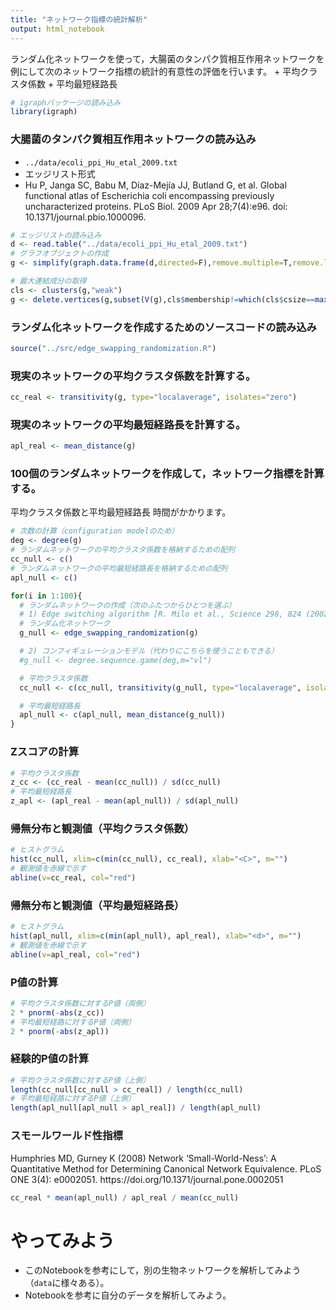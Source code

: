 ```yaml
---
title: "ネットワーク指標の統計解析"
output: html_notebook
---
```


ランダム化ネットワークを使って，大腸菌のタンパク質相互作用ネットワークを例にして次のネットワーク指標の統計的有意性の評価を行います。
  + 平均クラスタ係数
  + 平均最短経路長

```r
# igraphパッケージの読み込み
library(igraph)
```

### 大腸菌のタンパク質相互作用ネットワークの読み込み
  + `../data/ecoli_ppi_Hu_etal_2009.txt`
  + エッジリスト形式
  + Hu P, Janga SC, Babu M, Díaz-Mejía JJ, Butland G, et al. Global functional atlas of Escherichia coli encompassing previously uncharacterized proteins. PLoS Biol. 2009 Apr 28;7(4):e96. doi: 10.1371/journal.pbio.1000096.
  
```r
# エッジリストの読み込み
d <- read.table("../data/ecoli_ppi_Hu_etal_2009.txt")
# グラフオブジェクトの作成
g <- simplify(graph.data.frame(d,directed=F),remove.multiple=T,remove.loops=T)

# 最大連結成分の取得
cls <- clusters(g,"weak")
g <- delete.vertices(g,subset(V(g),cls$membership!=which(cls$csize==max(cls$csize))[[1]]))
```

### ランダム化ネットワークを作成するためのソースコードの読み込み
```r
source("../src/edge_swapping_randomization.R")
```

### 現実のネットワークの平均クラスタ係数を計算する。
```r
cc_real <- transitivity(g, type="localaverage", isolates="zero")
```

### 現実のネットワークの平均最短経路長を計算する。
```r
apl_real <- mean_distance(g)
```

### 100個のランダムネットワークを作成して，ネットワーク指標を計算する。
平均クラスタ係数と平均最短経路長
時間がかかります。
```r
# 次数の計算（configuration modelのため）
deg <- degree(g)
# ランダムネットワークの平均クラスタ係数を格納するための配列
cc_null <- c()
# ランダムネットワークの平均最短経路長を格納するための配列
apl_null <- c()

for(i in 1:100){
  # ランダムネットワークの作成（次のふたつからひとつを選ぶ）
  # 1) Edge switching algorithm [R. Milo et al., Science 298, 824 (2002)] doi:10.1126/science.298.5594.824
  # ランダム化ネットワーク
  g_null <- edge_swapping_randomization(g)

  # 2) コンフィギュレーションモデル（代わりにこちらを使うこともできる）
  #g_null <- degree.sequence.game(deg,m="vl")

  # 平均クラスタ係数
  cc_null <- c(cc_null, transitivity(g_null, type="localaverage", isolates="zero"))

  # 平均最短経路長
  apl_null <- c(apl_null, mean_distance(g_null))
}
```

### Zスコアの計算
```r
# 平均クラスタ係数
z_cc <- (cc_real - mean(cc_null)) / sd(cc_null)
# 平均最短経路長
z_apl <- (apl_real - mean(apl_null)) / sd(apl_null)
```

### 帰無分布と観測値（平均クラスタ係数）
```r
# ヒストグラム
hist(cc_null, xlim=c(min(cc_null), cc_real), xlab="<C>", m="")
# 観測値を赤線で示す
abline(v=cc_real, col="red")
```
### 帰無分布と観測値（平均最短経路長）
```r
# ヒストグラム
hist(apl_null, xlim=c(min(apl_null), apl_real), xlab="<d>", m="")
# 観測値を赤線で示す
abline(v=apl_real, col="red")
```

### P値の計算
```r
# 平均クラスタ係数に対するP値（両側）
2 * pnorm(-abs(z_cc))
# 平均最短経路に対するP値（両側）
2 * pnorm(-abs(z_apl))
```

### 経験的P値の計算
```r
# 平均クラスタ係数に対するP値（上側）
length(cc_null[cc_null > cc_real]) / length(cc_null)
# 平均最短経路に対するP値（上側）
length(apl_null[apl_null > apl_real]) / length(apl_null)
```

### スモールワールド性指標
Humphries MD, Gurney K (2008) Network ‘Small-World-Ness’: A Quantitative Method for Determining Canonical Network Equivalence. PLoS ONE 3(4): e0002051. https://doi.org/10.1371/journal.pone.0002051

```r
cc_real * mean(apl_null) / apl_real / mean(cc_null)
```

# やってみよう
  + このNotebookを参考にして，別の生物ネットワークを解析してみよう（``data``に様々ある）。
  + Notebookを参考に自分のデータを解析してみよう。
  